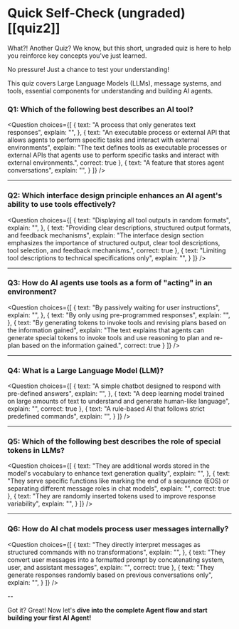 # Quick Self-Check (ungraded) [[quiz2]] 


What?! Another Quiz? We know, but this short, ungraded quiz is here to help you reinforce key concepts you've just learned.

No pressure! Just a chance to test your understanding!

This quiz covers Large Language Models (LLMs), message systems, and tools, essential components for understanding and building AI agents.

### Q1: Which of the following best describes an AI tool?

<Question
choices={[
{
text: "A process that only generates text responses",
explain: "",
},
{
text: "An executable process or external API that allows agents to perform specific tasks and interact with external environments",
explain: "The text defines tools as executable processes or external APIs that agents use to perform specific tasks and interact with external environments.",
correct: true
},
{
text: "A feature that stores agent conversations",
explain: "",
}
]}
/>

---

### Q2: Which interface design principle enhances an AI agent's ability to use tools effectively?

<Question
choices={[
{
text: "Displaying all tool outputs in random formats",
explain: "",
},
{
text: "Providing clear descriptions, structured output formats, and feedback mechanisms",
explain: "The interface design section emphasizes the importance of structured output, clear tool descriptions, tool selection, and feedback mechanisms.",
correct: true
},
{
text: "Limiting tool descriptions to technical specifications only",
explain: "",
}
]}
/>

---

### Q3: How do AI agents use tools as a form of "acting" in an environment?

<Question
choices={[
{
text: "By passively waiting for user instructions",
explain: "",
},
{
text: "By only using pre-programmed responses",
explain: "",
},
{
text: "By generating tokens to invoke tools and revising plans based on the information gained",
explain: "The text explains that agents can generate special tokens to invoke tools and use reasoning to plan and re-plan based on the information gained.",
correct: true
}
]}
/>

---

### Q4: What is a Large Language Model (LLM)?

<Question
choices={[
{
text: "A simple chatbot designed to respond with pre-defined answers",
explain: "",
},
{
text: "A deep learning model trained on large amounts of text to understand and generate human-like language",
explain: "",
correct: true
},
{
text: "A rule-based AI that follows strict predefined commands",
explain: "",
}
]}
/>

---

### Q5: Which of the following best describes the role of special tokens in LLMs?

<Question
choices={[
{
text: "They are additional words stored in the model's vocabulary to enhance text generation quality",
explain: "",
},
{
text: "They serve specific functions like marking the end of a sequence (EOS) or separating different message roles in chat models",
explain: "",
correct: true
},
{
text: "They are randomly inserted tokens used to improve response variability",
explain: "",
}
]}
/>

---

### Q6: How do AI chat models process user messages internally?

<Question
choices={[
{
text: "They directly interpret messages as structured commands with no transformations",
explain: "",
},
{
text: "They convert user messages into a formatted prompt by concatenating system, user, and assistant messages",
explain: "",
correct: true
},
{
text: "They generate responses randomly based on previous conversations only",
explain: "",
}
]}
/>

--


Got it? Great! Now let's **dive into the complete Agent flow and start building your first AI Agent!**
